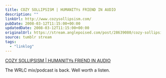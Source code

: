 ```yaml
---
title: COZY SOLLIPSISM | HUMANITYs FRIEND IN AUDIO
description: ""
linkUrl: http://www.cozysollipsism.com/
pubDate: 2008-03-12T11:15:00+00:00
updatedDate: 2008-03-12T11:15:00+00:00
originalUrl: https://stream.anglepoised.com/post/28639080/cozy-sollipsism-humanitys-friend-in-audio
source: tumblr stream
tags:
  - "linklog"
---
```


[COZY SOLLIPSISM | HUMANITYs FRIEND IN AUDIO][1]

The WRLC mix/podcast is back. Well worth a listen.

[1]: http://www.cozysollipsism.com/
